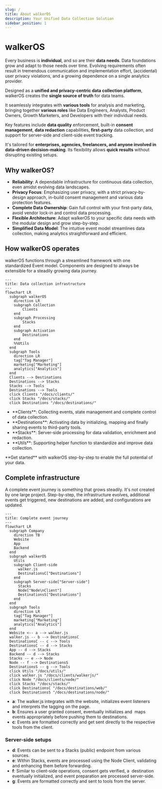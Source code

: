 ```yaml
---
slug: /
title: About walkerOS
description: Your Unified Data Collection Solution
sidebar_position: 1
---
```



# walkerOS

Every business is **individual**, and so are their **data needs**. Data
foundations grow and adapt to those needs over time. Evolving requirements often
result in tremendous communication and implementation effort, (accidental) user
privacy violations, and a growing dependence on a single analytics provider.

Designed as a **unified and privacy-centric data collection platform**, walkerOS
creates the **single source of truth** for data teams.

It seamlessly integrates with **various tools** for analysis and marketing,
bringing together **various roles** like Data Engineers, Analysts, Product
Owners, Growth Marketers, and Developers with their individual needs.

Key features include **data quality** enforcement, built-in **consent
management**, **data redaction** capabilities, **first-party** data collection,
and support for server-side and client-side event tracking.

It's tailored for **enterprises, agencies, freelancers, and anyone involved in
data-driven decision-making**. Its flexibility allows **quick results** without
disrupting existing setups.

## Why walkerOS?

- **Reliability**: A dependable infrastructure for continuous data collection,
  even amidst evolving data landscapes.
- **Privacy Focus**: Emphasizing user privacy, with a strict privacy-by-design
  approach, in-build consent management and various data protection features.
- **Complete Data Ownership**: Gain full control with your first-party data,
  avoid vendor lock-in and control data processing.
- **Flexible Architecture**: Adapt walkerOS to your specific data needs with the
  modular design and grow step-by-step.
- **Simplified Data Model**: The intuitive event model streamlines data
  collection, making analytics straightforward and efficient.

## How walkerOS operates

walkerOS functions through a streamlined framework with one
standardized&nbsp;<Link to="/docs/walkeros/event-model">Event model</Link>.
Components are designed to always be extensible for a steadily growing data
journey.

```mermaid
---
title: Data collection infrastructure
---
flowchart LR
  subgraph walkerOS
    direction LR
    subgraph Collection
        Clients
    end
    subgraph Processing
        Stacks
    end
    subgraph Activation
        Destinations
    end
    %%Utils
  end
  subgraph Tools
    direction LR
    tag["Tag Manager"]
    marketing["Marketing"]
    analytics["Analytics"]
  end
  Clients --> Destinations
  Destinations --> Stacks
  Stacks --> Tools
  Destinations --> Tools
  click Clients "/docs/clients/"
  click Stacks "/docs/stacks/"
  click Destinations "/docs/destinations/"
```

- <Link to="clients">**Clients**</Link>: Collecting events, state management and
  complete control of data collection.
- <Link to="destinations">**Destinations**</Link>: Activating data by
  initializing, mapping and finally sharing events to third-party tools.
- <Link to="stacks">**Stacks**</Link>: Server-side processing for data
  validation, enrichment and redaction.
- <Link to="utils">**Utils**</Link>: Supporting helper function to standardize
  and improve data collection.

<Link to="/docs/walkeros/getting-started">**Get started**</Link> with walkerOS step-by-step
to enable the full potential of your data.

## Complete infrastructure

A complete event journey is something that grows steadily. It's not created by
one large project. Step-by-step, the infrastructure evolves, additional events
get triggered, new destinations are added, and configurations are updated.

```mermaid
---
title: Complete event journey
---
flowchart LR
  subgraph Company
    direction TB
    Website
    App
    Backend
  end
  subgraph walkerOS
    Utils
    subgraph Client-side
      walker.js
      DestinationsC["Destinations"]
    end
    subgraph Server-side["Server-side"]
      Stacks
      Node["Node\nClient"]
      DestinationsS["Destinations"]
    end
  end
  subgraph Tools
    direction LR
    tag["Tag Manager"]
    marketing["Marketing"]
    analytics["Analytics"]
  end
  Website <-- a --> walker.js
  walker.js -- b --> DestinationsC
  DestinationsC -- c --> Tools
  DestinationsC -- d --> Stacks
  App -- d --> Stacks
  Backend -- d --> Stacks
  Stacks -- e --> Node
  Node -- f --> DestinationsS
  DestinationsS -- g --> Tools
  click Utils "/docs/utils/"
  click walker.js "/docs/clients/walkerjs/"
  click Node "/docs/clients/node/"
  click Stacks "/docs/stacks/"
  click DestinationsC "/docs/destinations/web/"
  click DestinationsS "/docs/destinations/node/"
```

- **a**: The&nbsp;<Link to="/docs/clients/walkerjs/">walker.js</Link> integrates
  with the
  website,&nbsp;<Link to="/docs/clients/walkerjs/commands#initialization">initializes</Link>
  event listeners and interprets
  the&nbsp;<Link to="/docs/clients/walkerjs/tagging">tagging</Link> on the page.
- **b**: Ensures a
  user&nbsp;<Link to="/docs/clients/walkerjs/commands#consent-management">granted
  consent</Link>,
  eventually&nbsp;<Link to="/docs/destinations/#init">initializes</Link> and
  &nbsp;<Link to="/docs/destinations/#mapping">maps</Link>
  events&nbsp;<Link to="/docs/destinations/#configuration">appropriately</Link>
  before&nbsp;<Link to="/docs/destinations/#push">pushing</Link> them
  to&nbsp;<Link to="/docs/destinations/web/">destinations</Link>.
- **c**: Events
  are&nbsp;<Link to="/docs/destinations/web/#create-your-own">formatted
  correctly</Link> and get sent directly to the respective tools from the
  client.

### Server-side setups

- **d**: Events can be sent to a&nbsp;<Link to="/docs/stacks/">Stacks</Link>
  (public) endpoint from various sources.
- **e**: Within&nbsp;<Link to="/docs/stacks/">Stacks</Link>, events are
  processed using the&nbsp;<Link to="/docs/clients/node/">Node Client</Link>,
  validating and enhancing them before forwarding.
- **f**: Similar to client-side operations, consent gets verified, a
  &nbsp;<Link to="/docs/destinations/node/">destination</Link>
  eventually&nbsp;<Link to="/docs/destinations/node/#init">initialized</Link>,
  and
  event&nbsp;<Link to="/docs/destinations/node/#custom-configuration">preparation</Link>
  are processed server-side.
- **g**: Events are formatted correctly and sent to tools from the server.
